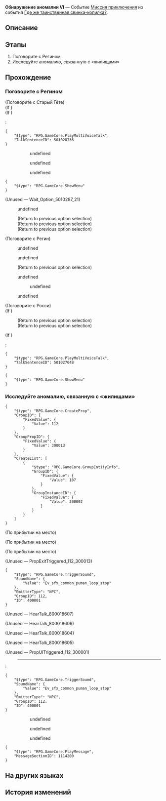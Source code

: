 {{Дополнить|Диалоги.}}
{{Миссия Инфобокс
|id              = 8000186
|Название        = 
|Изображение     = Миссия Освоения Обнаружение аномалии VI.png
|Тип             = Миссия приключения
|События         = Где же таинственная свинка-копилка?
|Глава           = 
|Условия         = 
* Завершена [[Миссия Освоения]] ''[[Прошлое накроет снежной лавиной]]''
* Завершена [[Миссия приключения]] ''[[Обнаружение аномалии V]]''
* Достигните [[Уровень Освоения|Уровня Освоения]] 21
|Персонажи       = Грустный ребёнок; Запинающийся ребёнок; Первопроходец; Писклявая девушка; Регин; Росси; Старый Гёте; Хмурый мужчина; Юноша с дрожащим голосом
|СтартЛокация    = Вестибюль отеля
|Мир             = Ярило-VI
|Локации         = Вестибюль отеля
|Предыдущая      = Обнаружение аномалии V
|Следующая       = Обнаружение аномалии VII
|Награды         = 
}}
'''Обнаружение аномалии VI''' — Событие [[Миссия приключения]] из события [[Где же таинственная свинка-копилка?]].

==Описание==
{{Описание|<!--официальное описание из Перекрёстка судеб-->}}

==Этапы==
# Поговорите с Регином
# Исследуйте аномалию, связанную с «жилищами»

==Прохождение==
{{Дополнить}}


===Поговорите с Регином===
{{Описание миссии|локация=Вестибюль отеля|Датчик Регина зафиксировал новую аномальную активность! Отправляйтесь в отель «Гёте», чтобы всё разузнать!}}
{{Диалог Начало}}


;(Поговорите с Старый Гёте)
;(If {{cx}}<!--during performance 501028701-->)
:<!--Unknown TalkSentence: 501028701-->
:<!--Unknown TalkSentence: 501028702-->
;(If {{cx}}<!--not during performance 501028701-->)
:<pre>{
	"$type": "RPG.GameCore.PlayMultiVoiceTalk",
	"TalkSentenceID": 501028736
}</pre>
:<!--Unknown TalkSentence: 501028737-->
::{{Диалог|Стрелка}} undefined
::<!--Unknown TalkSentence: 501028709-->
::{{Диалог|Стрелка}} undefined
::<!--Unknown TalkSentence: 501028711-->
::{{Диалог|Стрелка}} undefined
:<!--Unknown TalkSentence: 501028712-->
:<!--Unknown TalkSentence: 501028713-->
<pre>{
	"$type": "RPG.GameCore.ShowMenu"
}</pre>
;(Unused &mdash; Wait_Option_5010287_21)
:{{Диалог|Стрелка}} undefined
:<!--Unknown TalkSentence: 501028715-->
:;(Return to previous option selection)
:;(Return to previous option selection)
:;(Return to previous option selection)

;(Поговорите с Регин)
:{{Диалог|Разговор}} undefined
:<!--Unknown TalkSentence: 501024149-->
:{{Диалог|Разговор}} undefined
:<!--Unknown TalkSentence: 501024166-->
:<!--Unknown TalkSentence: 501024167-->
:<!--Unknown TalkSentence: 501024168-->
:;(Return to previous option selection)
:{{Диалог|Разговор}} undefined
:<!--Unknown TalkSentence: 501024170-->
:<!--Unknown TalkSentence: 501024171-->
::{{Диалог|Стрелка}} undefined
:<!--Unknown TalkSentence: 501024173-->
:{{Диалог|Выход}} undefined

;(Поговорите с Росси)
;(If {{cx}}<!--during performance 501027001-->)
:<!--Unknown TalkSentence: 501027001-->
:;(Return to previous option selection)
:;(Return to previous option selection)
;(If {{cx}}<!--not during performance 501027001-->)
:<pre>{
	"$type": "RPG.GameCore.PlayMultiVoiceTalk",
	"TalkSentenceID": 501027048
}</pre>
<pre>{
	"$type": "RPG.GameCore.ShowMenu"
}</pre>
{{Диалог Конец}}

===Исследуйте аномалию, связанную с «жилищами»===
{{Описание миссии|локация=Большая шахта|Нечто связанное с «жилищами»... Сложно сказать, хорошо ли сработала интуиция Регина...}}
{{Диалог Начало}}
<pre>{
	"$type": "RPG.GameCore.CreateProp",
	"GroupID": {
		"FixedValue": {
			"Value": 112
		}
	},
	"GroupPropID": {
		"FixedValue": {
			"Value": 300013
		}
	},
	"CreateList": [
		{
			"$type": "RPG.GameCore.GroupEntityInfo",
			"GroupID": {
				"FixedValue": {
					"Value": 187
				}
			},
			"GroupInstanceID": {
				"FixedValue": {
					"Value": 300002
				}
			}
		}
	]
}</pre>
;(По прибытии на место)

;(По прибытии на место)
<!--Unknown TalkSentence: 801879909-->

;(По прибытии на место)
<!--Unknown TalkSentence: 801869903-->
;(Unused &mdash; PropExitTriggered_112_300013)
<pre>{
	"$type": "RPG.GameCore.TriggerSound",
	"SoundName": {
		"Value": "Ev_sfx_common_puman_loop_stop"
	},
	"EmitterType": "NPC",
	"GroupID": 112,
	"ID": 400001
}</pre>

;(Unused &mdash; HearTalk_800018607)
<!--Unknown TalkSentence: 801869912-->
:<!--Unknown TalkSentence: 801869913-->
:<!--Unknown TalkSentence: 801869914-->

;(Unused &mdash; HearTalk_800018606)
<!--Unknown TalkSentence: 801869908-->
:<!--Unknown TalkSentence: 801869909-->
:<!--Unknown TalkSentence: 801869910-->
:<!--Unknown TalkSentence: 801869911-->

;(Unused &mdash; HearTalk_800018604)
<!--Unknown TalkSentence: 801860402-->
:<!--Unknown TalkSentence: 801860403-->
:<!--Unknown TalkSentence: 801860404-->
:<!--Unknown TalkSentence: 801860405-->
:<!--Unknown TalkSentence: 801860406-->

;(Unused &mdash; HearTalk_800018605)
<!--Unknown TalkSentence: 801860502-->
:<!--Unknown TalkSentence: 801860503-->
:<!--Unknown TalkSentence: 801860504-->
:<!--Unknown TalkSentence: 801860505-->
:<!--Unknown TalkSentence: 801860506-->

;(Unused &mdash; PropUITriggered_112_300001)
:----
:<pre>{
	"$type": "RPG.GameCore.TriggerSound",
	"SoundName": {
		"Value": "Ev_sfx_common_puman_loop_stop"
	},
	"EmitterType": "NPC",
	"GroupID": 112,
	"ID": 400001
}</pre>
:<!--Unknown TalkSentence: 801860202-->
:<!--Unknown TalkSentence: 801860203-->
::{{Диалог|Стрелка}} undefined
::{{Диалог|Стрелка}} undefined
::{{Диалог|Стрелка}} undefined
<pre>{
	"$type": "RPG.GameCore.PlayMessage",
	"MessageSectionID": 1114200
}</pre>
{{Диалог Конец}}

==На других языках==
{{На других языках
|en   = Anomaly Detection 6
|zhs  = 异常勘测•其六
|zht  = 異常勘測·其六
|ja   = 異常観測・6
|ko   = 이상 조사•6
|es   = Detección de anomalías&nbsp;VI
|fr   = Détection d'anomalie 6
|ru   = Обнаружение аномалии VI
|th   = ตรวจสอบความผิดปกติ 6
|vi   = Thăm Dò Bất Thường 6
|de   = Anomalieforschung (Teil 6)
|id   = Keanehan Terdeteksi 6
|pt   = Detecção de Anomalia 6
}}

==История изменений==
{{История изменений|2.7}}
